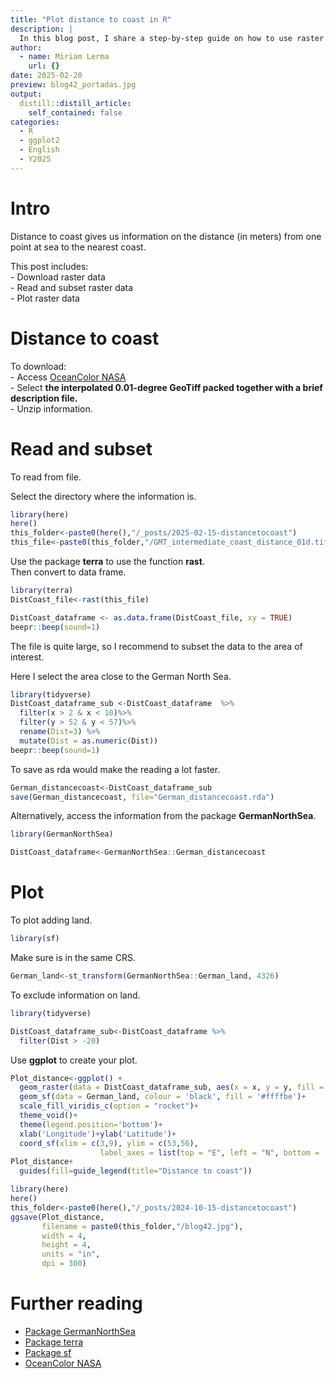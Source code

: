 ```yaml
---
title: "Plot distance to coast in R"
description: |
  In this blog post, I share a step-by-step guide on how to use raster data from distance to the coast. I walk you through the steps I used using the North German Sea as an example.
author:
  - name: Miriam Lerma
    url: {}
date: 2025-02-20
preview: blog42_portadas.jpg
output:
  distill::distill_article:
    self_contained: false
categories:
  - R
  - ggplot2
  - English
  - Y2025
---
```


# Intro

Distance to coast gives us information on the distance (in meters) from one point at sea to the nearest coast.

This post includes:  
- Download raster data   
- Read and subset raster data  
- Plot raster data  

# Distance to coast

To download:   
- Access [OceanColor NASA](https://oceancolor.gsfc.nasa.gov/resources/docs/distfromcoast/)  
- Select **the interpolated 0.01-degree GeoTiff packed together with a brief description file.**  
- Unzip information.  

# Read and subset

To read from file.

Select the directory where the information is.

```r
library(here)
here()
this_folder<-paste0(here(),"/_posts/2025-02-15-distancetocoast")
this_file<-paste0(this_folder,"/GMT_intermediate_coast_distance_01d.tif")
```

Use the package **terra** to use the function **rast**.  
Then convert to data frame.  


```r
library(terra)
DistCoast_file<-rast(this_file)
```

```r
DistCoast_dataframe <- as.data.frame(DistCoast_file, xy = TRUE)
beepr::beep(sound=1)
```

The file is quite large, so I recommend to subset the data to the area of interest.  

Here I select the area close to the German North Sea. 

```r
library(tidyverse)
DistCoast_dataframe_sub <-DistCoast_dataframe  %>%
  filter(x > 2 & x < 10)%>%
  filter(y > 52 & y < 57)%>%
  rename(Dist=3) %>%
  mutate(Dist = as.numeric(Dist))
beepr::beep(sound=1)
```

To save as rda would make the reading a lot faster.

```r
German_distancecoast<-DistCoast_dataframe_sub
save(German_distancecoast, file="German_distancecoast.rda")
```

Alternatively, access the information from the package **GermanNorthSea**.

```r
library(GermanNorthSea)
```

```r
DistCoast_dataframe<-GermanNorthSea::German_distancecoast
```

# Plot

To plot adding land.

```r
library(sf)
```

Make sure is in the same CRS. 

```r
German_land<-st_transform(GermanNorthSea::German_land, 4326)
```

To exclude information on land. 

```r
library(tidyverse)
```

```r
DistCoast_dataframe_sub<-DistCoast_dataframe %>%
  filter(Dist > -20)
```

Use **ggplot** to create your plot. 

```r
Plot_distance<-ggplot() +
  geom_raster(data = DistCoast_dataframe_sub, aes(x = x, y = y, fill = Dist)) +
  geom_sf(data = German_land, colour = 'black', fill = '#ffffbe')+
  scale_fill_viridis_c(option = "rocket")+
  theme_void()+
  theme(legend.position='bottom')+
  xlab('Longitude')+ylab('Latitude')+
  coord_sf(xlim = c(3,9), ylim = c(53,56),
                    label_axes = list(top = "E", left = "N", bottom = 'E', right='N'))
Plot_distance+
  guides(fill=guide_legend(title="Distance to coast"))
```

```r
library(here)
here()
this_folder<-paste0(here(),"/_posts/2024-10-15-distancetocoast")
ggsave(Plot_distance,
       filename = paste0(this_folder,"/blog42.jpg"),
       width = 4, 
       height = 4, 
       units = "in",
       dpi = 300)
```

# Further reading

- [Package GermanNorthSea](https://github.com/MiriamLL/GermanNorthSea)
- [Package terra](https://rspatial.github.io/terra/) 
- [Package sf](https://r-spatial.github.io/sf/)
- [OceanColor NASA](https://oceancolor.gsfc.nasa.gov/resources/docs/distfromcoast/) 

